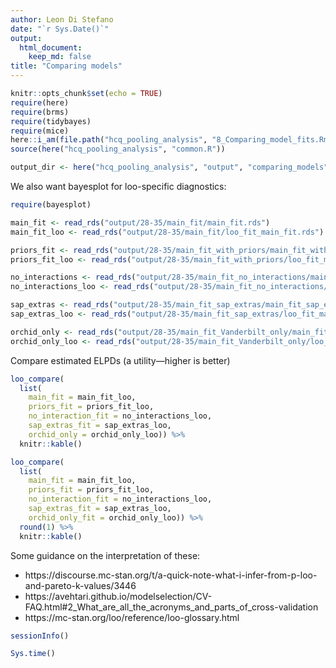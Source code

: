 ```yaml
---
author: Leon Di Stefano
date: "`r Sys.Date()`"
output: 
  html_document:
    keep_md: false
title: "Comparing models"
---
```


```r
knitr::opts_chunk$set(echo = TRUE)
require(here)
require(brms)
require(tidybayes)
require(mice)
here::i_am(file.path("hcq_pooling_analysis", "8_Comparing_model_fits.Rmd"))
source(here("hcq_pooling_analysis", "common.R"))

output_dir <- here("hcq_pooling_analysis", "output", "comparing_models")
```

We also want bayesplot for loo-specific diagnostics:

```r
require(bayesplot)
```

```r
main_fit <- read_rds("output/28-35/main_fit/main_fit.rds")
main_fit_loo <- read_rds("output/28-35/main_fit/loo_fit_main_fit.rds")

priors_fit <- read_rds("output/28-35/main_fit_with_priors/main_fit_with_priors.rds")
priors_fit_loo <- read_rds("output/28-35/main_fit_with_priors/loo_fit_main_fit_with_priors.rds")

no_interactions <- read_rds("output/28-35/main_fit_no_interactions/main_fit_no_interactions.rds")
no_interactions_loo <- read_rds("output/28-35/main_fit_no_interactions/loo_fit_main_fit_no_interactions.rds")

sap_extras <- read_rds("output/28-35/main_fit_sap_extras/main_fit_sap_extras.rds")
sap_extras_loo <- read_rds("output/28-35/main_fit_sap_extras/loo_fit_main_fit_sap_extras.rds")

orchid_only <- read_rds("output/28-35/main_fit_Vanderbilt_only/main_fit_Vanderbilt_only.rds")
orchid_only_loo <- read_rds("output/28-35/main_fit_Vanderbilt_only/loo_fit_main_fit_Vanderbilt_only.rds")
```

Compare estimated ELPDs (a utility—higher is better)

```r
loo_compare(
  list(
    main_fit = main_fit_loo, 
    priors_fit = priors_fit_loo, 
    no_interaction_fit = no_interactions_loo,
    sap_extras_fit = sap_extras_loo,
    orchid_only = orchid_only_loo)) %>%
  knitr::kable()
```


```r
loo_compare(
  list(
    main_fit = main_fit_loo, 
    priors_fit = priors_fit_loo, 
    no_interaction_fit = no_interactions_loo,
    sap_extras_fit = sap_extras_loo,
    orchid_only_fit = orchid_only_loo)) %>%
  round(1) %>%
  knitr::kable()
```
Some guidance on the interpretation of these:

-   https://discourse.mc-stan.org/t/a-quick-note-what-i-infer-from-p-loo-and-pareto-k-values/3446
-   https://avehtari.github.io/modelselection/CV-FAQ.html#2_What_are_all_the_acronyms_and_parts_of_cross-validation
-   https://mc-stan.org/loo/reference/loo-glossary.html



```r
sessionInfo()
```



```r
Sys.time()
```

